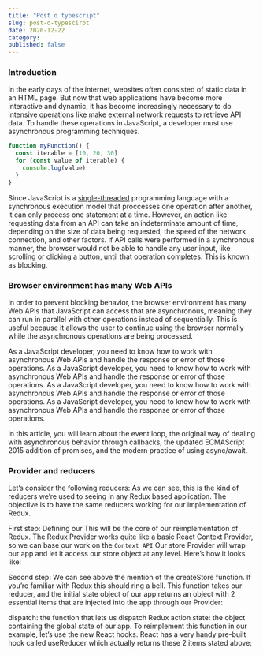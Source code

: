 ```yaml
---
title: "Post o typescript"
slug: post-o-typescirpt
date: 2020-12-22
category:
published: false
---
```


### Introduction

In the early days of the internet, websites often consisted of static data in an HTML page. But now that web applications have become more interactive and dynamic, it has become increasingly necessary to do intensive operations like make external network requests to retrieve API data. To handle these operations in JavaScript, a developer must use asynchronous programming techniques.

```javascript
function myFunction() {
  const iterable = [10, 20, 30]
  for (const value of iterable) {
    console.log(value)
  }
}
```

Since JavaScript is a [single-threaded](https://example.com) programming language with a synchronous execution model that proccesses one operation after another, it can only process one statement at a time. However, an action like requesting data from an API can take an indeterminate amount of time, depending on the size of data being requested, the speed of the network connection, and other factors. If API calls were performed in a synchronous manner, the browser would not be able to handle any user input, like scrolling or clicking a button, until that operation completes. This is known as blocking.

### Browser environment has many Web APIs

In order to prevent blocking behavior, the browser environment has many Web APIs that JavaScript can access that are asynchronous, meaning they can run in parallel with other operations instead of sequentially. This is useful because it allows the user to continue using the browser normally while the asynchronous operations are being processed.

<Callout>
  As a JavaScript developer, you need to know how to work with asynchronous Web
  APIs and handle the response or error of those operations.
</Callout>

<Callout variant="danger">
  As a JavaScript developer, you need to know how to work with asynchronous Web
  APIs and handle the response or error of those operations.
</Callout>
<Callout variant="warning">
  As a JavaScript developer, you need to know how to work with asynchronous Web
  APIs and handle the response or error of those operations.
</Callout>
<Callout variant="success">
  As a JavaScript developer, you need to know how to work with asynchronous Web
  APIs and handle the response or error of those operations.
</Callout>

In this article, you will learn about the event loop, the original way of dealing with asynchronous behavior through callbacks, the updated ECMAScript 2015 addition of promises, and the modern practice of using async/await.

### Provider and reducers

Let’s consider the following reducers:
As we can see, this is the kind of reducers we’re used to seeing in any Redux based application. The objective is to have the same reducers working for our implementation of Redux.

First step: Defining our This will be the core of our reimplementation of Redux. The Redux Provider works quite like a basic React Context Provider, so we can base our work on the `Context API` Our store Provider will wrap our app and let it access our store object at any level. Here’s how it looks like:

Second step: We can see above the mention of the createStore function. If you’re familiar with Redux this should ring a bell. This function takes our reducer, and the initial state object of our app returns an object with 2 essential items that are injected into the app through our Provider:

dispatch: the function that lets us dispatch Redux action
state: the object containing the global state of our app.
To reimplement this function in our example, let’s use the new React hooks. React has a very handy pre-built hook called useReducer which actually returns these 2 items stated above:
